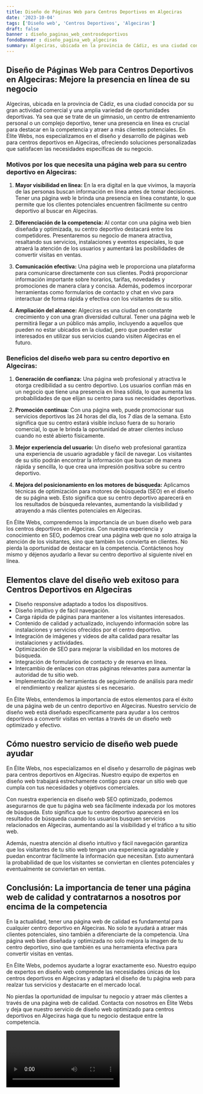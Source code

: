 ```yaml
---
title: Diseño de Páginas Web para Centros Deportivos en Algeciras
date: '2023-10-04'
tags: ['Diseño web', 'Centros Deportivos', 'Algeciras']
draft: false
banner : diseño_paginas_web_centrosdeportivos
fondoBanner : diseño_pagina_web_algeciras
summary: Algeciras, ubicada en la provincia de Cádiz, es una ciudad conocida por su gran actividad comercial y una amplia variedad de oportunidades deportivas. Ya sea que se trate de un gimnasio, un centro de entrenamiento personal o un complejo deportivo, tener una presencia en línea es crucial para destacar en la competencia y atraer a más clientes potenciales. En Élite Webs, nos especializamos en el diseño y desarrollo de páginas web para centros deportivos en Algeciras, ofreciendo soluciones personalizadas que satisfacen las necesidades específicas de su negocio.
---
```


## Diseño de Páginas Web para Centros Deportivos en Algeciras: Mejore la presencia en línea de su negocio

Algeciras, ubicada en la provincia de Cádiz, es una ciudad conocida por su gran actividad comercial y una amplia variedad de oportunidades deportivas. Ya sea que se trate de un gimnasio, un centro de entrenamiento personal o un complejo deportivo, tener una presencia en línea es crucial para destacar en la competencia y atraer a más clientes potenciales. En Élite Webs, nos especializamos en el diseño y desarrollo de páginas web para centros deportivos en Algeciras, ofreciendo soluciones personalizadas que satisfacen las necesidades específicas de su negocio.

### Motivos por los que necesita una página web para su centro deportivo en Algeciras:

1. **Mayor visibilidad en línea:** En la era digital en la que vivimos, la mayoría de las personas buscan información en línea antes de tomar decisiones. Tener una página web le brinda una presencia en línea constante, lo que permite que los clientes potenciales encuentren fácilmente su centro deportivo al buscar en Algeciras.

2. **Diferenciación de la competencia:** Al contar con una página web bien diseñada y optimizada, su centro deportivo destacará entre los competidores. Presentaremos su negocio de manera atractiva, resaltando sus servicios, instalaciones y eventos especiales, lo que atraerá la atención de los usuarios y aumentará las posibilidades de convertir visitas en ventas.

3. **Comunicación efectiva:** Una página web le proporciona una plataforma para comunicarse directamente con sus clientes. Podrá proporcionar información importante sobre horarios, tarifas, novedades y promociones de manera clara y concisa. Además, podemos incorporar herramientas como formularios de contacto y chat en vivo para interactuar de forma rápida y efectiva con los visitantes de su sitio.

4. **Ampliación del alcance:** Algeciras es una ciudad en constante crecimiento y con una gran diversidad cultural. Tener una página web le permitirá llegar a un público más amplio, incluyendo a aquellos que pueden no estar ubicados en la ciudad, pero que pueden estar interesados en utilizar sus servicios cuando visiten Algeciras en el futuro.

### Beneficios del diseño web para su centro deportivo en Algeciras:

1. **Generación de confianza:** Una página web profesional y atractiva le otorga credibilidad a su centro deportivo. Los usuarios confían más en un negocio que tiene una presencia en línea sólida, lo que aumenta las probabilidades de que elijan su centro para sus necesidades deportivas.

2. **Promoción continua:** Con una página web, puede promocionar sus servicios deportivos las 24 horas del día, los 7 días de la semana. Esto significa que su centro estará visible incluso fuera de su horario comercial, lo que le brinda la oportunidad de atraer clientes incluso cuando no esté abierto físicamente.

3. **Mejor experiencia del usuario:** Un diseño web profesional garantiza una experiencia de usuario agradable y fácil de navegar. Los visitantes de su sitio podrán encontrar la información que buscan de manera rápida y sencilla, lo que crea una impresión positiva sobre su centro deportivo.

4. **Mejora del posicionamiento en los motores de búsqueda:** Aplicamos técnicas de optimización para motores de búsqueda (SEO) en el diseño de su página web. Esto significa que su centro deportivo aparecerá en los resultados de búsqueda relevantes, aumentando la visibilidad y atrayendo a más clientes potenciales en Algeciras.

En Élite Webs, comprendemos la importancia de un buen diseño web para los centros deportivos en Algeciras. Con nuestra experiencia y conocimiento en SEO, podemos crear una página web que no solo atraiga la atención de los visitantes, sino que también los convierta en clientes. No pierda la oportunidad de destacar en la competencia. Contáctenos hoy mismo y déjenos ayudarlo a llevar su centro deportivo al siguiente nivel en línea.

<GifSeo />

<Cta />

## Elementos clave del diseño web exitoso para Centros Deportivos en Algeciras

- Diseño responsive adaptado a todos los dispositivos.
- Diseño intuitivo y de fácil navegación.
- Carga rápida de páginas para mantener a los visitantes interesados.
- Contenido de calidad y actualizado, incluyendo información sobre las instalaciones y servicios ofrecidos por el centro deportivo.
- Integración de imágenes y videos de alta calidad para resaltar las instalaciones y actividades.
- Optimización de SEO para mejorar la visibilidad en los motores de búsqueda.
- Integración de formularios de contacto y de reserva en línea.
- Intercambio de enlaces con otras páginas relevantes para aumentar la autoridad de tu sitio web.
- Implementación de herramientas de seguimiento de análisis para medir el rendimiento y realizar ajustes si es necesario.

En Élite Webs, entendemos la importancia de estos elementos para el éxito de una página web de un centro deportivo en Algeciras. Nuestro servicio de diseño web está diseñado específicamente para ayudar a los centros deportivos a convertir visitas en ventas a través de un diseño web optimizado y efectivo.

## Cómo nuestro servicio de diseño web puede ayudar

En Élite Webs, nos especializamos en el diseño y desarrollo de páginas web para centros deportivos en Algeciras. Nuestro equipo de expertos en diseño web trabajará estrechamente contigo para crear un sitio web que cumpla con tus necesidades y objetivos comerciales.

Con nuestra experiencia en diseño web SEO optimizado, podemos asegurarnos de que tu página web sea fácilmente indexada por los motores de búsqueda. Esto significa que tu centro deportivo aparecerá en los resultados de búsqueda cuando los usuarios busquen servicios relacionados en Algeciras, aumentando así la visibilidad y el tráfico a tu sitio web.

Además, nuestra atención al diseño intuitivo y fácil navegación garantiza que los visitantes de tu sitio web tengan una experiencia agradable y puedan encontrar fácilmente la información que necesitan. Esto aumentará la probabilidad de que los visitantes se conviertan en clientes potenciales y eventualmente se conviertan en ventas.

## Conclusión: La importancia de tener una página web de calidad y contratarnos a nosotros por encima de la competencia

En la actualidad, tener una página web de calidad es fundamental para cualquier centro deportivo en Algeciras. No solo te ayudará a atraer más clientes potenciales, sino también a diferenciarte de la competencia. Una página web bien diseñada y optimizada no solo mejora la imagen de tu centro deportivo, sino que también es una herramienta efectiva para convertir visitas en ventas.

En Élite Webs, podemos ayudarte a lograr exactamente eso. Nuestro equipo de expertos en diseño web comprende las necesidades únicas de los centros deportivos en Algeciras y adaptará el diseño de tu página web para realzar tus servicios y destacarte en el mercado local.

No pierdas la oportunidad de impulsar tu negocio y atraer más clientes a través de una página web de calidad. Contacta con nosotros en Élite Webs y deja que nuestro servicio de diseño web optimizado para centros deportivos en Algeciras haga que tu negocio destaque entre la competencia.

<Video />

<CtaBot job='Centros Deportivos' city='Algeciras'/>

<Gmaps query='Algeciras+españa+maps' />